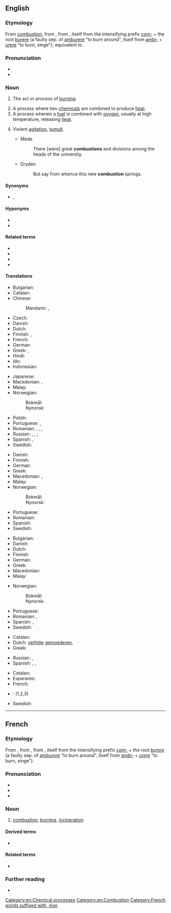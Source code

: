{{also|combustión}}
==English==
{{wikipedia}}

===Etymology===
From {{etyl|fro|en}} [[#French|combustion]], from {{etyl|la|fr}} {{m|la|combustio}}, from {{m|la|comburere||to burn}}, itself from the intensifying prefix [[com-]] + the root [[burere]] (a faulty sep. of [[amburere]] "to burn around", itself from [[ambi-]] + [[urere]] "to burn, singe"); equivalent to {{suffix|combust|ion|lang=en}}.

===Pronunciation===
* {{IPA|/kəmˈbʌs.tʃən/|lang=en}}
* {{audio|en-us-combustion.ogg|Audio (US)|lang=en}}

===Noun===
{{en-noun|~}}

# {{lb|en|chemistry}} The act or process of [[burn]]ing.
# A process where two [[chemical]]s are combined to produce [[heat]].
# A process wherein a [[fuel]] is combined with [[oxygen]], usually at high temperature, releasing [[heat]].
# {{lb|en|figuratively}} Violent [[agitation]], [[tumult]].
#* Mede
#*: There [were] great '''combustions''' and divisions among the heads of the university.
#* Dryden
#*: But say from whence this new '''combustion''' springs.

====Synonyms====
* {{sense|act or process of burning}} {{l|en|incineration}}, {{l|en|cremation}}

====Hyponyms====
* {{l|en|deflagration}}
* {{l|en|detonation}}

====Related terms====
* {{l|en|combustible}}
* {{l|en|combustive}}
* {{l|en|combustor}}
* {{l|en|spontaneous combustion}}

====Translations====
{{trans-top|the act or process of burning}}
* Bulgarian: {{t|bg|горене|n}}
* Catalan: {{t+|ca|combustió|f}}
* Chinese:
*: Mandarin: {{t+|cmn|燃燒|sc=Hani}}, {{t+|cmn|燃烧|tr=ránshāo|sc=Hani}}
* Czech: {{t+|cs|spalování|n}}
* Danish: {{t|da|forbrænding|c}}
* Dutch: {{t+|nl|verbranding|f}}
* Finnish: {{t+|fi|palaminen}}, {{t|fi|palamisreaktio}}
* French: {{t+|fr|combustion}}
* German: {{t+|de|Verbrennung|f}}
* Greek: {{t+|el|καύση|f}}, {{t+|el|ανάφλεξη|f}}
* Hindi: {{t-needed|hi}}
* Ido: {{t+|io|kombusto}}
* Indonesian: {{t+|id|pembakaran}}
{{trans-mid}}
* Japanese: {{t+|ja|燃焼|tr=ねんしょう, nenshō|sc=Jpan}}
* Macedonian: {{t|mk|согорување|n}}, {{t|mk|горење|n}}
* Malay: {{t|ms|pembakaran}}
* Norwegian:
*: Bokmål: {{t+|nb|forbrenning|m|f}}
*: Nynorsk: {{t|nn|forbrenning|f}}
* Polish: {{t+|pl|spalanie|n}}
* Portuguese: {{t+|pt|combustão|f}}, {{t+|pt|queima|f}}
* Romanian: {{t+|ro|combustie|f}}, {{t|ro|combustii|f-p}}, {{t+|ro|ardere|f}}, {{t|ro|arderi|f-p}}
* Russian: {{t+|ru|горе́ние|n}}, {{t+|ru|сгора́ние|n}}, {{t+|ru|возгора́ние|n}} {{qualifier|process}}; {{t+|ru|сжига́ние|n}} {{qualifier|act}}
* Spanish: {{t+|es|combustión|f}}, {{t+|es|quemado|m}}
* Swedish: {{t+|sv|förbränning|c}}
{{trans-bottom}}

{{trans-top|similar process where two chemicals are combined}}
* Danish: {{t|da|forbrænding|c}}
* Finnish: {{t+|fi|palaminen}}
* German: {{t+|de|Verbrennung|f}}
* Greek: {{t+|el|καύση|f}}
* Macedonian: {{t|mk|согорување|n}}, {{t|mk|палење|n}}
* Malay: {{t|ms|pembakaran}}
* Norwegian:
*: Bokmål: {{t+|nb|forbrenning|m|f}}
*: Nynorsk: {{t|nn|forbrenning|f}}
{{trans-mid}}
* Portuguese: {{t+|pt|combustão|f}}
* Romanian: {{t+|ro|ardere|f}}
* Spanish: {{t+|es|reacción química|f}}
* Swedish: {{t+|sv|förbränning|c}}
{{trans-bottom}}

{{trans-top|process wherein a fuel is combined with oxygen}}
* Bulgarian: {{t|bg|изгаряне|n}}
* Danish: {{t|da|forbrænding|c}}
* Dutch: {{t+|nl|verbranding|f}}
* Finnish: {{t+|fi|palaminen}}
* German: {{t+|de|Verbrennung|f}}
* Greek: {{t+|el|καύση|f}}
* Macedonian: {{t|mk|согорување|n}}
* Malay: {{t|ms|pembakaran}}
{{trans-mid}}
* Norwegian:
*: Bokmål: {{t+|nb|forbrenning|m|f}}
*: Nynorsk: {{t|nn|forbrenning|f}}
* Portuguese: {{t+|pt|combustão|f}}
* Romanian: {{t+|ro|ardere|f}}, {{t+|ro|oxidare|f}}
* Spanish: {{t+|es|combustión|f}}, {{t+|es|oxidación|f}}
* Swedish: {{t+|sv|förbränning|c}}
{{trans-bottom}}

{{trans-top|violent agitation, commotion}}
* Catalan: {{t|ca|convulsió|f}}
* Dutch: [[verhitte]] [[gemoederen]], {{t+|nl|commotie}}
* Greek: {{t+|el|ανάφλεξη|f}}
{{trans-mid}}
* Russian: {{t+|ru|возбужде́ние|n}}, {{t+|ru|волне́ние|n}}
* Spanish: {{t+|es|revuelta|f}}, {{t+|es|tumulto|m}}, {{t+|es|vorágine|f}}
{{trans-bottom}}

{{checktrans-top}}
* Catalan: {{t+check|ca|combustió|f}}
* Esperanto: {{t-check|eo|brulado}}
* French: {{t+check|fr|combustion}}
{{trans-mid}}
* {{ttbc|it}}: {{t+check|it|combustione|f}} (1,2,3)
* Swedish: {{t+check|sv|förbränning}}
{{trans-bottom}}

[[Category:en:Chemical processes]]
[[Category:en:Combustion]]

----

==French==

===Etymology===
From {{etyl|fro|fr}} {{m|fro|combustion}}, from {{etyl|la|fr}} {{m|la|combustio}}, from {{m|la|comburere||to burn}}, itself from the intensifying prefix ''[[com-]]'' + the root ''[[burere]]'' (a faulty sep. of ''[[amburere]]'' "to burn around", itself from ''[[ambi-]]'' + ''[[urere]]'' "to burn, singe").

===Pronunciation===
* {{IPA|/kɔ̃.bys.tjɔ̃/|lang=fr}}
* {{homophones|combustions|lang=fr}}
* {{hyphenation|com|bus|tion|lang=fr}}

===Noun===
{{fr-noun|f}}

# [[#English|combustion]], [[burning]], [[incineration]]

====Derived terms====
* {{l|fr|combustible}}

====Related terms====
* {{l|fr|comburant}}

===Further reading===
* {{R:TLFi}}

[[Category:French words suffixed with -tion]]